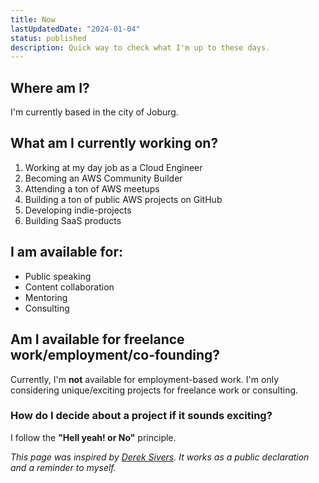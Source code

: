 ```yaml
---
title: Now
lastUpdatedDate: "2024-01-04"
status: published
description: Quick way to check what I'm up to these days.
---
```


## Where am I?

I'm currently based in the city of Joburg.

## What am I currently working on?

1. Working at my day job as a Cloud Engineer
2. Becoming an AWS Community Builder
3. Attending a ton of AWS meetups
4. Building a ton of public AWS projects on GitHub
5. Developing indie-projects
6. Building SaaS products

## I am available for:

- Public speaking
- Content collaboration
- Mentoring
- Consulting

## Am I available for freelance work/employment/co-founding?

Currently, I'm **not** available for employment-based work. I'm only considering unique/exciting projects for freelance work or consulting.

### How do I decide about a project if it sounds exciting?

I follow the **"Hell yeah! or No"** principle.

_This page was inspired by [Derek Sivers](https://nownownow.com/about). It works as a public declaration and a reminder to myself._
